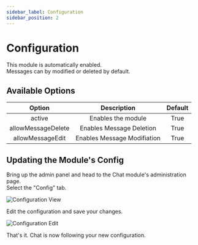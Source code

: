 ```yaml
---
sidebar_label: Configuration
sidebar_position: 2
---
```


# Configuration

This module is automatically enabled.<br />
Messages can by modified or deleted by default.

## Available Options

|   Option           |   Description               | Default |
| :----------------: | :-------------------------: | :-----: |
| active             | Enables the module          |  True   |
| allowMessageDelete | Enables Message Deletion    |  True   |
| allowMessageEdit   | Enables Message Modifiation |  True   |

## Updating the Module's Config

Bring up the admin panel and head to the Chat module's administration page.<br />
Select the "Config" tab.

![Configuration View](/img/modules/chat/admin/config_view.png)

Edit the configuration and save your changes.

![Configuration Edit](/img/modules/chat/admin/config_edit.png)

That's it. Chat is now following your new configuration.
